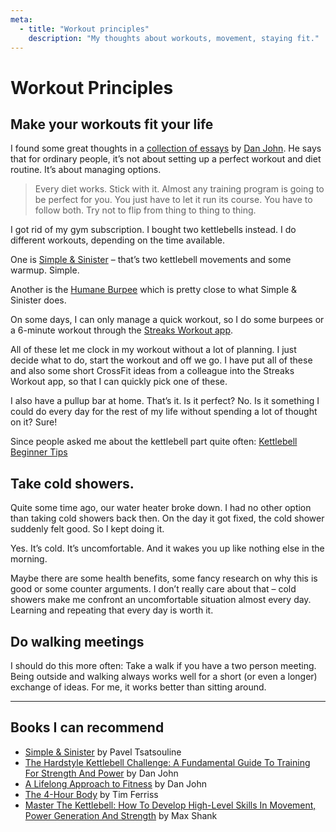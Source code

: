 ```yaml
---
meta:
  - title: "Workout principles"
    description: "My thoughts about workouts, movement, staying fit."
---
```


# Workout Principles

## Make your workouts fit your life

I found some great thoughts in a [collection of essays](https://amzn.to/2xcqyEY)
by [Dan John](http://danjohn.net/). He says that for ordinary people, it’s not
about setting up a perfect workout and diet routine. It’s about managing
options.

> Every diet works. Stick with it. Almost any training program is going to be
> perfect for you. You just have to let it run its course. You have to follow
> both. Try not to flip from thing to thing to thing.

I got rid of my gym subscription. I bought two kettlebells instead. I do
different workouts, depending on the time available.

One is [Simple & Sinister](https://amzn.to/2NGHMoe) – that’s two kettlebell
movements and some warmup. Simple.

Another is the [Humane Burpee](http://danjohn.net/2017/03/humane-burpee/) which
is pretty close to what Simple & Sinister does.

On some days, I can only manage a quick workout, so I do some burpees or a
6-minute workout through the [Streaks Workout app](https://streaksworkout.com/).

All of these let me clock in my workout without a lot of planning. I just decide
what to do, start the workout and off we go. I have put all of these and also
some short CrossFit ideas from a colleague into the Streaks Workout app, so that
I can quickly pick one of these.

I also have a pullup bar at home. That’s it. Is it perfect? No. Is it something
I could do every day for the rest of my life without spending a lot of thought
on it? Sure!

Since people asked me about the kettlebell part quite often:
[Kettlebell Beginner Tips](/kettlebell-beginner-tips)

## Take cold showers.

Quite some time ago, our water heater broke down. I had no other option than
taking cold showers back then. On the day it got fixed, the cold shower suddenly
felt good. So I kept doing it.

Yes. It’s cold. It’s uncomfortable. And it wakes you up like nothing else in the
morning.

Maybe there are some health benefits, some fancy research on why this is good or
some counter arguments. I don’t really care about that – cold showers make me
confront an uncomfortable situation almost every day. Learning and repeating
that every day is worth it.

## Do walking meetings

I should do this more often: Take a walk if you have a two person meeting. Being
outside and walking always works well for a short (or even a longer) exchange of
ideas. For me, it works better than sitting around.

---

## Books I can recommend

- [Simple & Sinister](https://amzn.to/2NGHMoe) by Pavel Tsatsouline
- [The Hardstyle Kettlebell Challenge: A Fundamental Guide To Training For Strength And Power](https://amzn.to/2KTNBwb)
  by Dan John
- [A Lifelong Approach to Fitness](https://amzn.to/2ZgqcxS) by Dan John
- [The 4-Hour Body](https://amzn.to/2MBIuD8) by Tim Ferriss
- [Master The Kettlebell: How To Develop High-Level Skills In Movement, Power Generation And Strength](https://amzn.to/2ZaD0po)
  by Max Shank
